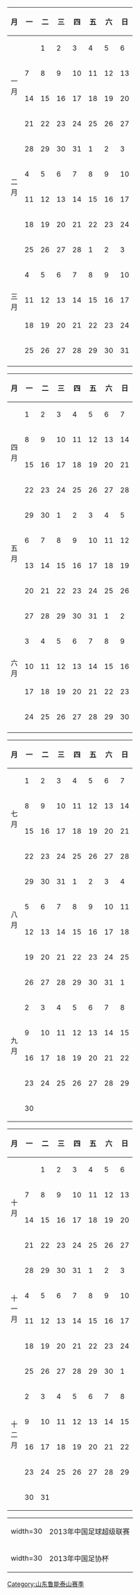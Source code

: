 {{Hidden begin| expanded = yes
| title = 2013赛季完全赛历
| header= |bg1=#ffffdd |bg2= |ta1= |ta2= |extra1= |extra2=
}}
{{col-start}}
{{col-4}}
{| width=100% class="wikitable" style="border: 2px solid black; text-align: center;font-size: 90%"
|-
! 月 !! 一 !! 二 !! 三 !! 四 !! 五 !! 六 !! 日
|-
! rowspan=4|一<br />月
|  || 1|| 2|| 3|| 4|| 5|| 6
|-
| 7|| 8|| 9||10||11||12||13
|-
|14||15||16||17||18||19||20
|-
|21||22||23||24||25||26||27
|-
! rowspan=4|二<br />月
|28||29||30||31|| 1|| 2|| 3
|-
| 4|| 5|| 6|| 7|| 8|| 9||10
|-
|11||12||13||14||15||16||17
|-
|18||19||20||21||22||23||24
|-
! rowspan=6|三<br />月
|25||26||27||28|| 1|| 2|| 3
|-
| 4|| 5|| 6|| 7|| 8||{{fbc mcc|联}} 9||10
|-
|11||12||13||14||15||{{fbc mcc|联}}16||17
|-
|18||19||20||21||22||23||24
|-
|25||26||27||28||29||30||{{fbc mcc|联}}31
|-
|{{0}}||  ||  ||  ||  ||  || 
|}
{{col-4}}
{| width=100% class="wikitable" style="border: 2px solid black; text-align: center;font-size: 90%"
|-
! 月 !! 一 !! 二 !! 三 !! 四 !! 五 !! 六 !! 日
|-
! rowspan=4|四<br />月
| 1|| 2|| 3|| 4|| 5||{{fbc mcc|联}} 6|| 7
|-
| 8|| 9||10||11||12||{{fbc mcc|联}}13||14
|-
|15||16||17||18||19||{{fbc mcc|联}}20||21
|-
|22||23||24||25||26||{{fbc mcc|联}}27||28
|-
! rowspan=4|五<br />月
|29||30|| 1|| 2|| 3||{{fbc mcc|联}} 4|| 5
|-
| 6|| 7|| 8|| 9||10||11||12
|-
|13||{{fbc mcc|联}}14||15||16||17||{{fbc mcc|联}}18||19
|-
|20||21||{{fbc mcc|杯}}22||23||24||25||{{fbc mcc|联}}26
|-
! rowspan=6|六<br />月
|27||28||29||30||31||{{fbc mcc|联}} 1|| 2
|-
| 3|| 4|| 5|| 6|| 7|| 8|| 9
|-
|10||11||12||13||14||15||16
|-
|17||18||19||20||21||{{fbc mcc|联}}22||23
|-
|24||25||{{fbc mcc|联}}26||27||28||29||{{fbc mcc|联}}30
|-
|{{0}} || ||  ||  ||  ||  || 
|}
{{col-4}}
{| width=100% class="wikitable" style="border: 2px solid black; text-align: center;font-size: 90%"
|-
! 月 !! 一 !! 二 !! 三 !! 四 !! 五 !! 六 !! 日
|-
! rowspan=4|七<br />月
| 1|| 2|| 3|| 4|| 5||{{fbc mcc|联}} 6|| 7
|-
| 8|| 9||{{fbc mcc|杯}}10||11||12||13||{{fbc mcc|联}}14
|-
|15||16||17||18||19||20||21
|-
|22||23||24||25||26||27||28
|-
! rowspan=4|八<br />月
|29||30||31||{{fbc mcc|联}} 1|| 2|| 3||{{fbc mcc|联}} 4
|-
| 5|| 6|| 7|| 8|| 9||{{fbc mcc|联}}10||11
|-
|12||13||14||15||16||{{fbc mcc|联}}17||18
|-
|19||20||21||22||23||{{fbc mcc|联}}24||25
|-
! rowspan=6|九<br />月
|26||27||28||29||{{fbc mcc|联}}30||31|| 1
|-
| 2|| 3|| 4|| 5|| 6|| 7|| 8
|-
| 9||10||11||12||13||{{fbc mcc|联}}14||15
|-
|16||17||18||19||{{fbc mcc|联}}20||21||22
|-
|23||24||25||26||27||28||{{fbc mcc|联}}29
|-
|30||  ||  ||  ||  ||  ||  
|}
{{col-4}}
{| width=100% class="wikitable" style="border: 2px solid black; text-align: center;font-size: 90%"
|-
! 月 !! 一 !! 二 !! 三 !! 四 !! 五 !! 六 !! 日
|-
! rowspan=4|十<br />月
|  || 1|| 2|| 3|| 4|| 5||{{fbc mcc|联}} 6
|-
| 7|| 8|| 9||10||11||12||13
|-
|14||15||16||17||18||{{fbc mcc|联}}19||20
|-
|21||22||23||24||25||26||27
|-
! rowspan=4|十<br />一<br />月
|28||29||{{fbc mcc|联}}30||31|| 1|| 2||{{fbc mcc|联}} 3
|-
| 4|| 5|| 6|| 7|| 8|| 9||10
|-
|11||12||13||14||15||16||17
|-
|18||19||20||21||22||23||24
|-
! rowspan=6|十<br />二<br />月
|25||26||27||28||29||30|| 1
|-
| 2|| 3|| 4|| 5|| 6|| 7|| 8
|-
| 9||10||11||12||13||14||15
|-
|16||17||18||19||20||21||22
|-
|23||24||25||26||27||28||29
|-
|30||31||  ||  ||  ||  ||  
|}
{{col-end}}
{| width=300 cellspacing="0" cellpadding="0" border="0" style="font-size: 90%"
| width=30 {{fbc mcc|联}}
| align="left" | 2013年中国足球超级联赛
|-
| width=30 {{fbc mcc|杯}}
| align="left" | 2013年中国足协杯
|}
{{Hidden end}}
<noinclude>
{{DEFAULTSORT:Calendar 2013 Shandong Luneng Taishan}}
[[Category:山东鲁能泰山赛季]]
</noinclude>